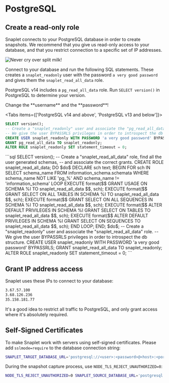 
# PostgreSQL

## Create a read-only role

Snaplet connects to your PostgreSQL database in order to create snapshots. We recommend that you give us read-only access to your database, and that you restrict connection to a specific set of IP addresses.

![Never cry over split milk!](/guides/postgresql/snappy-spilt-milk.svg)

Connect to your database and run the following SQL statements. These creates a `snaplet_readonly` user with the password `a very good password` and gives them the `snaplet_read_all_data` role.

PostgreSQL v14 includes a `pg_read_all_data` role. Run `SELECT version()` in PostgreSQL to determine your version.

<Callout type="warning">
Change the **username** and the **password**!
</Callout>

<Tabs items={['PostgreSQL v14 and above', 'PostgreSQL v13 and below']}>
<Tab>
```sql
SELECT version();
-- Create a "snaplet_readonly" user and associate the "pg_read_all_data" role.
-- We give the user BYPASSRLS privileges in order to introspect the db structure.
CREATE USER snaplet_readonly WITH PASSWORD 'a very good password' BYPASSRLS;
GRANT pg_read_all_data TO snaplet_readonly;
ALTER ROLE snaplet_readonly SET statement_timeout = 0;
```
</Tab>
<Tab>
```sql
SELECT version();
-- Create a "snaplet_read_all_data" role, find all the user generated schemas,
-- and associate the correct grants.
CREATE ROLE snaplet_read_all_data;
DO $do$
DECLARE
    sch text;
BEGIN
    FOR sch IN SELECT schema_name FROM information_schema.schemata WHERE schema_name NOT LIKE 'pg_%' AND schema_name != 'information_schema'
    LOOP
        EXECUTE format($$ GRANT USAGE ON SCHEMA %I TO snaplet_read_all_data $$, sch);
        EXECUTE format($$ GRANT SELECT ON ALL TABLES IN SCHEMA %I TO snaplet_read_all_data $$, sch);
        EXECUTE format($$ GRANT SELECT ON ALL SEQUENCES IN SCHEMA %I TO snaplet_read_all_data $$, sch);
        EXECUTE format($$ ALTER DEFAULT PRIVILEGES IN SCHEMA %I GRANT SELECT ON TABLES TO snaplet_read_all_data $$, sch);
        EXECUTE format($$ ALTER DEFAULT PRIVILEGES IN SCHEMA %I GRANT SELECT ON SEQUENCES TO snaplet_read_all_data $$, sch);
    END LOOP;
END;
$do$;
-- Create a "snaplet_readonly" user and associate the "snaplet_read_all_data" role.
-- We give the user BYPASSRLS privileges in order to introspect the db structure.
CREATE USER snaplet_readonly WITH PASSWORD 'a very good password' BYPASSRLS;
GRANT snaplet_read_all_data TO snaplet_readonly;
ALTER ROLE snaplet_readonly SET statement_timeout = 0;
```
</Tab>
</Tabs>

## Grant IP address access

Snaplet uses these IPs to connect to your database:

```bash
3.67.57.100
3.68.126.236
35.158.181.77
```

It's a good idea to restrict all traffic to PostgreSQL, and only grant access where it's absolutely required.

## Self-Signed Certificates

To make Snaplet work with servers using self-signed certificates. Please add `sslmode=require` to the database connection string:

```bash >_&nbsp;terminal
SNAPLET_TARGET_DATABASE_URL='postgresql://<user>:<password>@<host>:<port>/<database>?sslmode=required&ssl=true&sslmode=require' snaplet snapshot restore
```

During the snapshot capture process, use `NODE_TLS_REJECT_UNAUTHORIZED=0`:

```bash >_&nbsp;terminal
NODE_TLS_REJECT_UNAUTHORIZED=0 SNAPLET_SOURCE_DATABASE_URL='postgresql://<user>:<password>@<host>:<port>/<database>?sslmode=required&ssl=true&sslmode=require' snaplet snapshot capture
```